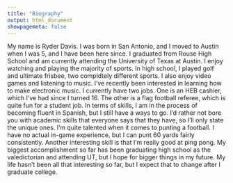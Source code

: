 ```yaml
---
title: "Biography"
output: html_document
showpagemeta: false
---
```


My name is Ryder Davis. I was born in San Antonio, and I moved to Austin when I was 5, and I have been here since. I graduated from Rouse High School and am currently attending the University of Texas at Austin. I enjoy watching and playing the majority of sports. In high school, I played golf and ultimate frisbee, two compldtely different sports. I also enjoy video games and listening to music. I've recently been interested in learning how to make electronic music. I currently have two jobs. One is an HEB cashier, which I've had since I turned 16. The other is a flag football referee, which is quite fun for a student job. In terms of skills, I am in the process of becoming fluent in Spanish, but I still have a ways to go. I'd rather not bore you with academic skills that everyone says that they have, so I'll only state the unique ones. I'm quite talented when it comes to punting a football. I have no actual in-game experience, but I can punt 60 yards fairly consistently. Another interesting skill is that I'm really good at ping pong. My biggest accomplishment so far has been graduating high school as the valedictorian and attending UT, but I hope for bigger things in my future.  My life hasn't been all that interesting so far, but I expect that to change after I graduate college.

